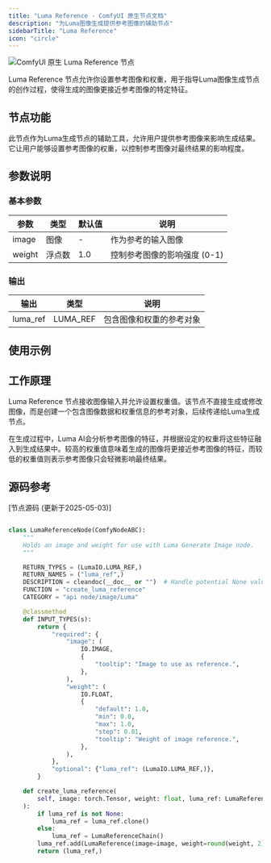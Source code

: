 ```yaml
---
title: "Luma Reference - ComfyUI 原生节点文档"
description: "为Luma图像生成提供参考图像的辅助节点"
sidebarTitle: "Luma Reference"
icon: "circle"
---
```


![ComfyUI 原生 Luma Reference 节点](/images/built-in-nodes/api_nodes/luma/luma-reference.jpg)

Luma Reference 节点允许你设置参考图像和权重，用于指导Luma图像生成节点的创作过程，使得生成的图像更接近参考图像的特定特征。

## 节点功能

此节点作为Luma生成节点的辅助工具，允许用户提供参考图像来影响生成结果。它让用户能够设置参考图像的权重，以控制参考图像对最终结果的影响程度。

## 参数说明

### 基本参数

| 参数 | 类型 | 默认值 | 说明 |
|-----|-----|-------|------|
| image | 图像 | - | 作为参考的输入图像 |
| weight | 浮点数 | 1.0 | 控制参考图像的影响强度 (0-1) |

### 输出

| 输出 | 类型 | 说明 |
|-----|-----|------|
| luma_ref | LUMA_REF | 包含图像和权重的参考对象 |

## 使用示例



## 工作原理

Luma Reference 节点接收图像输入并允许设置权重值。该节点不直接生成或修改图像，而是创建一个包含图像数据和权重信息的参考对象，后续传递给Luma生成节点。

在生成过程中，Luma AI会分析参考图像的特征，并根据设定的权重将这些特征融入到生成结果中。较高的权重值意味着生成的图像将更接近参考图像的特征，而较低的权重值则表示参考图像只会轻微影响最终结果。

## 源码参考

[节点源码 (更新于2025-05-03)] 
```python

class LumaReferenceNode(ComfyNodeABC):
    """
    Holds an image and weight for use with Luma Generate Image node.
    """

    RETURN_TYPES = (LumaIO.LUMA_REF,)
    RETURN_NAMES = ("luma_ref",)
    DESCRIPTION = cleandoc(__doc__ or "")  # Handle potential None value
    FUNCTION = "create_luma_reference"
    CATEGORY = "api node/image/Luma"

    @classmethod
    def INPUT_TYPES(s):
        return {
            "required": {
                "image": (
                    IO.IMAGE,
                    {
                        "tooltip": "Image to use as reference.",
                    },
                ),
                "weight": (
                    IO.FLOAT,
                    {
                        "default": 1.0,
                        "min": 0.0,
                        "max": 1.0,
                        "step": 0.01,
                        "tooltip": "Weight of image reference.",
                    },
                ),
            },
            "optional": {"luma_ref": (LumaIO.LUMA_REF,)},
        }

    def create_luma_reference(
        self, image: torch.Tensor, weight: float, luma_ref: LumaReferenceChain = None
    ):
        if luma_ref is not None:
            luma_ref = luma_ref.clone()
        else:
            luma_ref = LumaReferenceChain()
        luma_ref.add(LumaReference(image=image, weight=round(weight, 2)))
        return (luma_ref,)

```